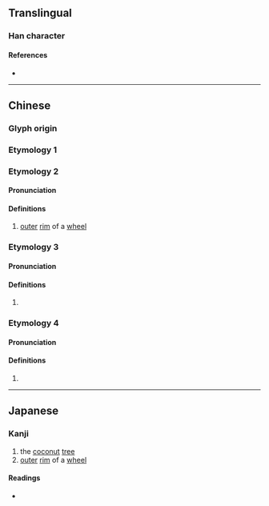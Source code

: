 {{character info}}
==Translingual==

===Han character===
{{Han char|rn=75|rad=木|as=04|sn=8|four=41940|canj=DMVH|ids=⿰木牙}}

====References====
* {{Han ref|kx=0515.120|dkj=14542|hdz=21167.060|uh=6792|ud=26514|bh=CCD6|bd=52438}}

----

==Chinese==
{{zh-forms}}

===Glyph origin===
{{Han etym}}

===Etymology 1===
{{zh-see|椰|v}}

===Etymology 2===
====Pronunciation====
{{zh-pron
|m=yá
|c=ngaa4
|mc=2
|oc=2
|ma=
|cat=n
}}

====Definitions====
{{zh-hanzi}}

# {{zh-o}} [[outer]] [[rim]] of a [[wheel]]

===Etymology 3===
====Pronunciation====
{{zh-pron
|m=yā
|mc=1
|oc=1
|ma=
|cat=n
}}

====Definitions====
{{zh-hanzi}}

# {{zh-alt-form|丫}} {{defdate|from 2nd c.}}
#: {{zh-x|芝 栭 欑羅 以 戢孴，枝 牚 杈枒 而 斜據。|ref=[[s:zh:魯靈光殿賦]]}}

===Etymology 4===
====Pronunciation====
{{zh-pron
|m=yà
}}

====Definitions====
{{zh-hanzi}}

# {{zh-only|𨔣枒}}

----

==Japanese==

===Kanji===

{{ja-kanji|grade=|rs=木04}}

# the [[coconut]] [[tree]]
# [[outer]] [[rim]] of a [[wheel]]

====Readings====
* {{ja-readings
|on=や, が
}}